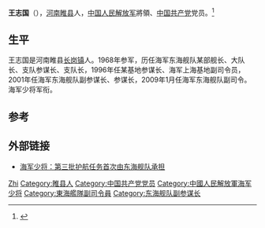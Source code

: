 {{Otheruses|王志国}}

'''王志国'''（{{bd|1951年|}}），[[河南|河南]][[睢县|睢县]]人，[[中国人民解放军|中国人民解放军]]將領、[[中国共产党|中国共产党]]党员。<ref>{{Cite web|title=“护航尖兵”闪耀亚丁湾（组图）|url=http://www.china.com.cn/policy/txt/2009-11/26/content_18957229_2.htm|accessdate=2020-01-08|work=中国网}}</ref>

== 生平 ==
王志国是河南睢县[[长岗镇|长岗镇]]人。1968年参军，历任海军东海舰队某部舰长、大队长、支队参谋长、支队长，1996年任某基地参谋长、海军上海基地副司令员，2001年任海军东海舰队副参谋长、参谋长，2009年1月任海军东海舰队副司令。海军少将军衔。

== 参考 ==
{{reflist}}

== 外部链接 ==
* [http://junshi.cctv.com/20090716/101728.shtml 海军少将：第三批护航任务首次由东海舰队承担]{{Wayback|url=http://junshi.cctv.com/20090716/101728.shtml |date=20150123044120 }}

{{Authority control}}
{{DEFAULTSORT:Wang王}}
[[Category:王姓|Zhi]]
[[Category:睢县人|Category:睢县人]]
[[Category:中国共产党党员|Category:中国共产党党员]]
[[Category:中國人民解放軍海军少将|Category:中國人民解放軍海军少将]]
[[Category:東海艦隊副司令員|Category:東海艦隊副司令員]]
[[Category:东海舰队副参谋长|Category:东海舰队副参谋长]]
